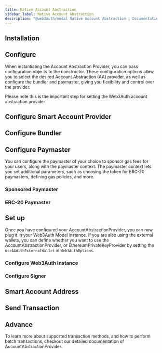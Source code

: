 ```yaml
---
title: Native Account Abstraction
sidebar_label: Native Account Abstraction
description: "@web3auth/modal Native Account Abstraction | Documentation - Web3Auth"
---
```




<AccountAbstractionDescription />
<GrowthPlanNote />

## Installation

<AccountAbstractionProviderInstallation />

## Configure

When instantiating the Account Abstraction Provider, you can pass configuration objects to the
constructor. These configuration options allow you to select the desired Account Abstraction (AA)
provider, as well as configure the bundler and paymaster, giving you flexibility and control over
the provider.

Please note this is the important step for setting the Web3Auth account abstraction provider.

## Configure Smart Account Provider

<ConfigureSmartAccountProvider />

## Configure Bundler

<ConfigureBundler />

## Configure Paymaster

You can configure the paymaster of your choice to sponsor gas fees for your users, along with the
paymaster context. The paymaster context lets you set additional parameters, such as choosing the
token for ERC-20 paymasters, defining gas policies, and more.

### Sponsored Paymaster

<ConfigureSponsoredPaymaster />

### ERC-20 Paymaster

<ConfigureERC20Paymaster />

## Set up

Once you have configured your AccountAbstractionProvider, you can now plug it in your Web3Auth Modal
instance. If you are also using the external wallets, you can define whether you want to use the
AccountAbstractionProvider, or EthereumPrivateKeyProvider by setting the `useAAWithExternalWallet`
in `Web3AuthOptions`.

### Configure Web3Auth Instance

<AAModalSetup />

### Configure Signer

<ConfigureSigners />

## Smart Account Address

<SmartAccountAddress />

## Send Transaction

<SmartAccountSendTransaction />

## Advance

To learn more about supported transaction methods, and how to perform batch transactions, checkout
our detailed documentation of AccountAbstractionProvider.
